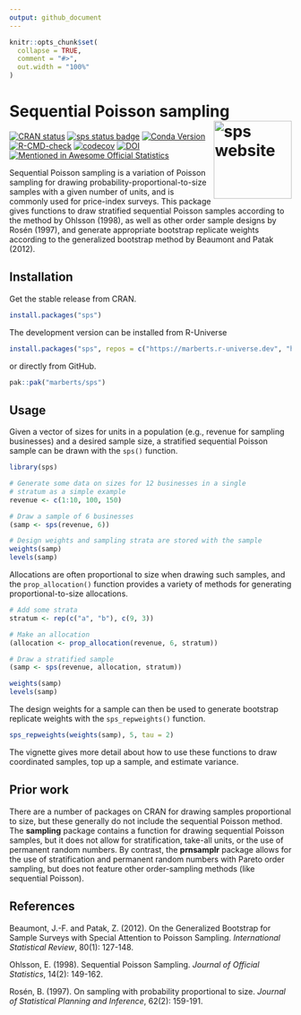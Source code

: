 ```yaml
---
output: github_document
---
```


<!-- README.md is generated from README.Rmd. Please edit that file. -->

```r
knitr::opts_chunk$set(
  collapse = TRUE,
  comment = "#>",
  out.width = "100%"
)
```

# Sequential Poisson sampling <a href="https://marberts.github.io/sps/"><img src="man/figures/logo.png" align="right" height="139" alt="sps website" /></a>

<!-- badges: start -->
[![CRAN status](https://www.r-pkg.org/badges/version/sps)](https://cran.r-project.org/package=sps)
[![sps status badge](https://marberts.r-universe.dev/badges/sps)](https://marberts.r-universe.dev)
[![Conda Version](https://img.shields.io/conda/vn/conda-forge/r-sps.svg)](https://anaconda.org/conda-forge/r-sps)
[![R-CMD-check](https://github.com/marberts/sps/workflows/R-CMD-check/badge.svg)](https://github.com/marberts/sps/actions)
[![codecov](https://codecov.io/gh/marberts/sps/graph/badge.svg?token=5CPGWUF267)]( https://app.codecov.io/gh/marberts/sps)
[![DOI](https://zenodo.org/badge/326323827.svg)](https://zenodo.org/doi/10.5281/zenodo.10109857)
[![Mentioned in Awesome Official Statistics ](https://awesome.re/mentioned-badge.svg)](https://github.com/SNStatComp/awesome-official-statistics-software)
<!-- badges: end -->

Sequential Poisson sampling is a variation of Poisson sampling for drawing probability-proportional-to-size samples with a given number of units, and is commonly used for price-index surveys. This package gives functions to draw stratified sequential Poisson samples according to the method by Ohlsson (1998), as well as other order sample designs by Rosén (1997), and generate appropriate bootstrap replicate weights according to the generalized bootstrap method by Beaumont and Patak (2012).

## Installation

Get the stable release from CRAN.

```r
install.packages("sps")
```

The development version can be installed from R-Universe

```r
install.packages("sps", repos = c("https://marberts.r-universe.dev", "https://cloud.r-project.org"))
```

or directly from GitHub.

```r
pak::pak("marberts/sps")
```

## Usage

Given a vector of sizes for units in a population (e.g., revenue for sampling businesses) and a desired sample size, a stratified sequential Poisson sample can be drawn with the `sps()` function. 

```r
library(sps)

# Generate some data on sizes for 12 businesses in a single 
# stratum as a simple example
revenue <- c(1:10, 100, 150)

# Draw a sample of 6 businesses
(samp <- sps(revenue, 6))

# Design weights and sampling strata are stored with the sample
weights(samp)
levels(samp)
```

Allocations are often proportional to size when drawing such samples, and the `prop_allocation()` function provides a variety of methods for generating proportional-to-size allocations.

```r
# Add some strata
stratum <- rep(c("a", "b"), c(9, 3))

# Make an allocation
(allocation <- prop_allocation(revenue, 6, stratum))

# Draw a stratified sample
(samp <- sps(revenue, allocation, stratum))

weights(samp)
levels(samp)
```

The design weights for a sample can then be used to generate bootstrap replicate weights with the `sps_repweights()` function.

```r
sps_repweights(weights(samp), 5, tau = 2)
```

The vignette gives more detail about how to use these functions to draw coordinated samples, top up a sample, and estimate variance.

## Prior work

There are a number of packages on CRAN for drawing samples proportional to size, but these generally do not include the sequential Poisson method. The **sampling** package contains a function for drawing sequential Poisson samples, but it does not allow for stratification, take-all units, or the use of permanent random numbers. By contrast, the **prnsamplr** package allows for the use of stratification and permanent random numbers with Pareto order sampling, but does not feature other order-sampling methods (like sequential Poisson).

## References

Beaumont, J.-F. and Patak, Z. (2012). On the Generalized Bootstrap for Sample Surveys with Special Attention to Poisson Sampling. *International Statistical Review*, 80(1): 127-148.

Ohlsson, E. (1998). Sequential Poisson Sampling. *Journal of Official Statistics*, 14(2): 149-162.

Rosén, B. (1997). On sampling with probability proportional to size. *Journal of Statistical Planning and Inference*, 62(2): 159-191.